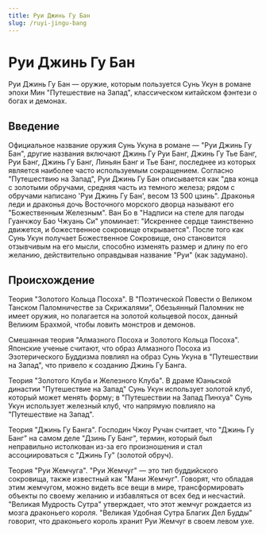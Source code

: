 ```yaml
---
title: Руи Джинь Гу Бан
slug: /ruyi-jingu-bang
---
```


# Руи Джинь Гу Бан

Руи Джинь Гу Бан — оружие, которым пользуется Сунь Укун в романе эпохи Мин "Путешествие на Запад", классическом китайском фэнтези о богах и демонах.

## Введение

Официальное название оружия Сунь Укуна в романе — "Руи Джинь Гу Бан", другие названия включают Джинь Гу Руи Банг, Джинь Гу Тье Банг, Руи Банг, Джинь Гу Банг, Линьян Банг и Тье Банг, последнее из которых является наиболее часто используемым сокращением. Согласно "Путешествию на Запад", Руи Джинь Гу Бан описывается как "два конца с золотыми обручами, средняя часть из темного железа; рядом с обручами написано 'Руи Джинь Гу Бан', весом 13 500 цзинь". Драконья леди и драконья дочь Восточного морского дворца называют его "Божественным Железным". Ван Бо в "Надписи на стеле для пагоды Гуанчжоу Бао Чжуань Си" упоминает: "Искреннее сердце таинственно движется, и божественное сокровище открывается". После того как Сунь Укун получает Божественное Сокровище, оно становится отзывчивым на его мысли, способно изменять размер и длину по его желанию, действительно оправдывая название "Руи" (как задумано).

## Происхождение

Теория "Золотого Кольца Посоха". В "Поэтической Повести о Великом Танском Паломничестве за Скрижалями", Обезьянный Паломник не имеет оружия, но полагается на золотой кольцевой посох, данный Великим Брахмой, чтобы ловить монстров и демонов.

Смешанная теория "Алмазного Посоха и Золотого Кольца Посоха". Японские ученые считают, что образ Алмазного Посоха из Эзотерического Буддизма повлиял на образ Сунь Укуна в "Путешествии на Запад", что привело к созданию Джинь Гу Банга.

Теория "Золотого Клуба и Железного Клуба". В драме Юаньской династии "Путешествие на Запад" Сунь Укун использует золотой клуб, который может менять форму; в "Путешествии на Запад Пинхуа" Сунь Укун использует железный клуб, что напрямую повлияло на "Путешествие на Запад".

Теория "Джинь Гу Банга". Господин Чжоу Ручан считает, что "Джинь Гу Банг" на самом деле "Дзинь Гу Банг", термин, который был неправильно истолкован из-за его произношения и стал ассоциироваться с "Джинь Гу" (золотой обруч).

Теория "Руи Жемчуга". "Руи Жемчуг" — это тип буддийского сокровища, также известный как "Мани Жемчуг". Говорят, что обладая этим жемчугом, можно видеть все вещи в мире, трансформировать объекты по своему желанию и избавляться от всех бед и несчастий. "Великая Мудрость Сутра" утверждает, что этот жемчуг рождается из мозга драконьего короля. "Великая Удобная Сутра Благих Дел Будды" говорит, что драконьего король хранит Руи Жемчуг в своем левом ухе.